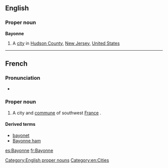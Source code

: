 ==English==

===Proper noun===
{{wikipedia}}
'''Bayonne'''

# A [[city]] in [[Hudson County]], [[New Jersey]], [[United States]]

[[Category:English proper nouns]]

----

==French==

===Pronunciation===
* {{audio|Fr-Paris--Bayonne.ogg|Audio (Paris)}}

===Proper noun===
{{fr-proper noun}}

# A city and [[commune]] of southwest [[France]] .

====Derived terms====
* [[bayonet]]
* [[Bayonne ham]]

[[Category:en:Cities]]

[[es:Bayonne]]
[[fr:Bayonne]]